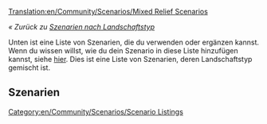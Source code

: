 [[Translation:en/Community/Scenarios/Mixed Relief Scenarios]]

''« Zurück zu [[de/Community/Scenarios/Relief/Main Page|Szenarien nach Landschaftstyp]]''

[[Category:en/Community/Scenarios/Scenario Listings]]

Unten ist eine Liste von Szenarien, die du verwenden oder ergänzen kannst. Wenn du wissen willst, wie du dein Szenario in diese Liste hinzufügen kannst, siehe [[en/Community/Scenarios/Main Page|hier]]. Dies ist eine Liste von Szenarien, deren Landschaftstyp gemischt ist.

==Szenarien==